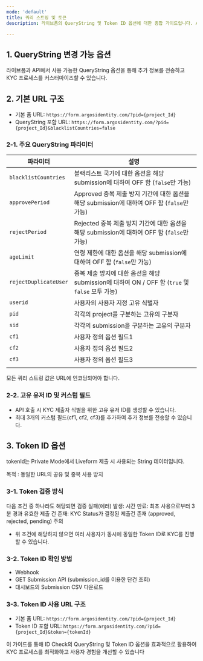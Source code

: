 ```yaml
---
mode: 'default'
title: 쿼리 스트링 및 토큰
description: 라이브폼의 QueryString 및 Token ID 옵션에 대한 종합 가이드입니다. API 호출 시 추가 정보 전송, 중복 제출 방지, 사용자 식별 등 다양한 기능을 제공합니다. ID Check 프로세스 최적화를 위한 필수 정보를 확인하세요.

---
```


## 1. QueryString 변경 가능 옵션
라이브폼과 API에서 사용 가능한 QueryString 옵션을 통해 추가 정보를 전송하고 KYC 프로세스를 커스터마이즈할 수 있습니다.

## 2. 기본 URL 구조

- 기본 폼 URL: `https://form.argosidentity.com/?pid={project_Id}`
- QueryString 포함 URL: `https://form.argosidentity.com/?pid={project_Id}&blacklistCountries=false`

### 2-1. 주요 QueryString 파라미터
| 파라미터                   | 설명                                                                                     |
|-----------------------|-------------------------------------------------------------------------------------------------|
| `blacklistCountries`  | 블랙리스트 국가에 대한 옵션을 해당 submission에 대하여 OFF 함 (`false`만 가능)                         |
| `approvePeriod`       | Approved 중복 제출 방지 기간에 대한 옵션을 해당 submission에 대하여 OFF 함 (`false`만 가능)             |
| `rejectPeriod`        | Rejected 중복 제출 방지 기간에 대한 옵션을 해당 submission에 대하여 OFF 함 (`false`만 가능)             |
| `ageLimit`            | 연령 제한에 대한 옵션을 해당 submission에 대하여 OFF 함 (`false`만 가능)                               |
| `rejectDuplicateUser` | 중복 제출 방지에 대한 옵션을 해당 submission에 대하여 ON / OFF 함 (`true` 및 `false` 모두 가능)         |
| `userid`              | 사용자의 사용자 지정 고유 식별자                                                                     |
| `pid`                 | 각각의 project를 구분하는 고유의 구분자                                                              |
| `sid`                 | 각각의 submission을 구분하는 고유의 구분자                                                          |
| `cf1`                 | 사용자 정의 옵션 필드1                                                                              |
| `cf2`                 | 사용자 정의 옵션 필드2                                                                              |
| `cf3`                 | 사용자 정의 옵션 필드3                                                                              |
                                                                         |

<Note>
 모든 쿼리 스트링 값은 URL에 인코딩되어야 합니다.
</Note>

### 2-2. 고유 유저 ID 및 커스텀 필드
- API 호출 시 KYC 제출자 식별을 위한 고유 유저 ID를 생성할 수 있습니다.
- 최대 3개의 커스텀 필드(cf1, cf2, cf3)를 추가하여 추가 정보를 전송할 수 있습니다.


## 3. Token ID 옵션
tokenId는 Private Mode에서 Liveform 제출 시 사용되는  String 데이터입니다.

목적 : 동일한 URL의 공유 및 중복 사용 방지

### 3-1. Token 검증 방식
다음 조건 중 하나라도 해당되면 검증 실패(에러) 발생:
시간 만료: 최초 사용으로부터 3분 경과
유효한 제출 건 존재: KYC Status가 결정된 제출건 존재 (approved, rejected, pending)
<Warning>
주의
-  위 조건에 해당하지 않으면 여러 사용자가 동시에 동일한 Token ID로 KYC를 진행할 수 있습니다.
</Warning>

### 3-2. Token ID 확인 방법
- Webhook
- GET Submission API (submission_id를 이용한 단건 조회)
- 대시보드의 Submission CSV 다운로드

### 3-3. Token ID 사용 URL 구조
- 기본 폼 URL: `https://form.argosidentity.com/?pid={project_Id}`
- Token ID 포함 URL: `https://form.argosidentity.com/?pid={project_Id}&token={tokenId}`

이 가이드를 통해 ID Check의 QueryString 및 Token ID 옵션을 효과적으로 활용하여 KYC 프로세스를 최적화하고 사용자 경험을 개선할 수 있습니다